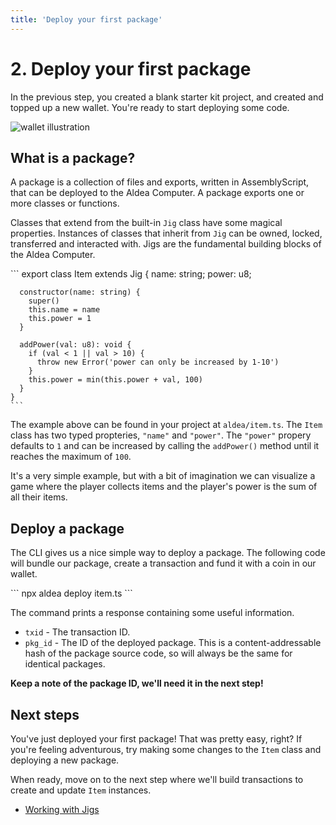 ```yaml
---
title: 'Deploy your first package'
---
```



# 2. Deploy your first package

In the previous step, you created a blank starter kit project, and created and topped up a new wallet. You're ready to start deploying some code.

![wallet illustration](/2-wallet.png)

## What is a package?

A package is a collection of files and exports, written in AssemblyScript, that can be deployed to the Aldea Computer. A package exports one or more classes or functions.

Classes that extend from the built-in `Jig` class have some magical properties. Instances of classes that inherit from `Jig` can be owned, locked, transferred and interacted with. Jigs are the fundamental building blocks of the Aldea Computer.

<CodeContainer lang="ts">
    ```
    export class Item extends Jig {
      name: string;
      power: u8;

      constructor(name: string) {
        super()
        this.name = name
        this.power = 1
      }

      addPower(val: u8): void {
        if (val < 1 || val > 10) {
          throw new Error('power can only be increased by 1-10')
        }
        this.power = min(this.power + val, 100)
      }
    }
    ```
</CodeContainer>

The example above can be found in your project at `aldea/item.ts`. The `Item` class has two typed propteries, `"name"` and `"power"`. The `"power"` propery defaults to `1` and can be increased by calling the `addPower()` method until it reaches the maximum of `100`.

It's a very simple example, but with a bit of imagination we can visualize a game where the player collects items and the player's power is the sum of all their items.

## Deploy a package

The CLI gives us a nice simple way to deploy a package. The following code will bundle our package, create a transaction and fund it with a coin in our wallet.

<CodeContainer lang="bash" lines={false}>
    ```
    npx aldea deploy item.ts
    ```
</CodeContainer>

The command prints a response containing some useful information.

- `txid` - The transaction ID.
- `pkg_id` - The ID of the deployed package. This is a content-addressable hash of the package source code, so will always be the same for identical packages.

**Keep a note of the package ID, we'll need it in the next step!**

## Next steps

You've just deployed your first package! That was pretty easy, right? If you're feeling adventurous, try making some changes to the `Item` class and deploying a new package.

When ready, move on to the next step where we'll build transactions to create and update `Item` instances.

- [Working with Jigs](/getting-started/transactions)

